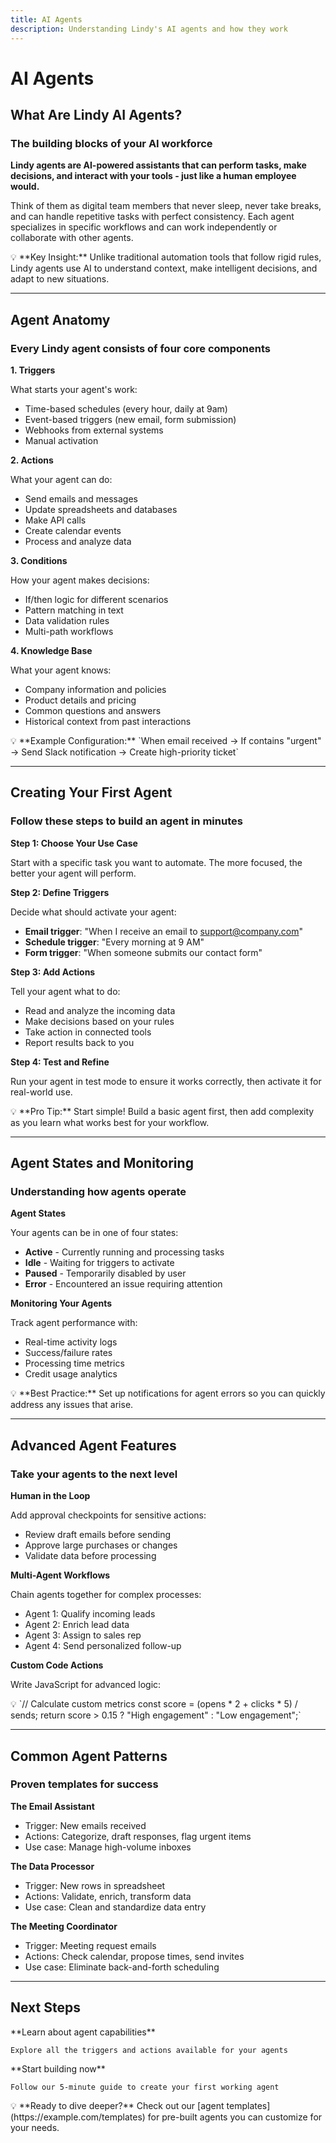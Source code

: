 ```yaml
---
title: AI Agents
description: Understanding Lindy's AI agents and how they work
---
```


# AI Agents

## What Are Lindy AI Agents?

### The building blocks of your AI workforce

**Lindy agents are AI-powered assistants that can perform tasks, make decisions, and interact with your tools - just like a human employee would.**

Think of them as digital team members that never sleep, never take breaks, and can handle repetitive tasks with perfect consistency. Each agent specializes in specific workflows and can work independently or collaborate with other agents.

<aside>
💡 **Key Insight:**
Unlike traditional automation tools that follow rigid rules, Lindy agents use AI to understand context, make intelligent decisions, and adapt to new situations.
</aside>

---

## Agent Anatomy

### Every Lindy agent consists of four core components

**1. Triggers**

What starts your agent's work:
- Time-based schedules (every hour, daily at 9am)
- Event-based triggers (new email, form submission)
- Webhooks from external systems
- Manual activation

**2. Actions**

What your agent can do:
- Send emails and messages
- Update spreadsheets and databases
- Make API calls
- Create calendar events
- Process and analyze data

**3. Conditions**

How your agent makes decisions:
- If/then logic for different scenarios
- Pattern matching in text
- Data validation rules
- Multi-path workflows

**4. Knowledge Base**

What your agent knows:
- Company information and policies
- Product details and pricing
- Common questions and answers
- Historical context from past interactions

<aside>
💡 **Example Configuration:**
`When email received → If contains "urgent" → Send Slack notification → Create high-priority ticket`
</aside>

---

## Creating Your First Agent

### Follow these steps to build an agent in minutes

**Step 1: Choose Your Use Case**

Start with a specific task you want to automate. The more focused, the better your agent will perform.

**Step 2: Define Triggers**

Decide what should activate your agent:
- **Email trigger**: "When I receive an email to support@company.com"
- **Schedule trigger**: "Every morning at 9 AM"
- **Form trigger**: "When someone submits our contact form"

**Step 3: Add Actions**

Tell your agent what to do:
- Read and analyze the incoming data
- Make decisions based on your rules
- Take action in connected tools
- Report results back to you

**Step 4: Test and Refine**

Run your agent in test mode to ensure it works correctly, then activate it for real-world use.

<aside>
💡 **Pro Tip:**
Start simple! Build a basic agent first, then add complexity as you learn what works best for your workflow.
</aside>

---

## Agent States and Monitoring

### Understanding how agents operate

**Agent States**

Your agents can be in one of four states:

- **Active** - Currently running and processing tasks
- **Idle** - Waiting for triggers to activate
- **Paused** - Temporarily disabled by user
- **Error** - Encountered an issue requiring attention

**Monitoring Your Agents**

Track agent performance with:
- Real-time activity logs
- Success/failure rates
- Processing time metrics
- Credit usage analytics

<aside>
💡 **Best Practice:**
Set up notifications for agent errors so you can quickly address any issues that arise.
</aside>

---

## Advanced Agent Features

### Take your agents to the next level

**Human in the Loop**

Add approval checkpoints for sensitive actions:
- Review draft emails before sending
- Approve large purchases or changes
- Validate data before processing

**Multi-Agent Workflows**

Chain agents together for complex processes:
- Agent 1: Qualify incoming leads
- Agent 2: Enrich lead data
- Agent 3: Assign to sales rep
- Agent 4: Send personalized follow-up

**Custom Code Actions**

Write JavaScript for advanced logic:
<aside>
💡 `// Calculate custom metrics
const score = (opens * 2 + clicks * 5) / sends;
return score > 0.15 ? "High engagement" : "Low engagement";`
</aside>

---

## Common Agent Patterns

### Proven templates for success

**The Email Assistant**
- Trigger: New emails received
- Actions: Categorize, draft responses, flag urgent items
- Use case: Manage high-volume inboxes

**The Data Processor**
- Trigger: New rows in spreadsheet
- Actions: Validate, enrich, transform data
- Use case: Clean and standardize data entry

**The Meeting Coordinator**
- Trigger: Meeting request emails
- Actions: Check calendar, propose times, send invites
- Use case: Eliminate back-and-forth scheduling

---

## Next Steps

<CardGroup cols={2}>
  <Card
    title="Actions & Triggers"
    icon="bolt"
    href="/core-concepts/actions-and-triggers"
  >
    **Learn about agent capabilities**
    
    Explore all the triggers and actions available for your agents
  </Card>
  <Card
    title="Build Your First Agent"
    icon="hammer"
    href="/quickstart"
  >
    **Start building now**
    
    Follow our 5-minute guide to create your first working agent
  </Card>
</CardGroup>

<aside>
💡 **Ready to dive deeper?**
Check out our [agent templates](https://example.com/templates) for pre-built agents you can customize for your needs.
</aside>
